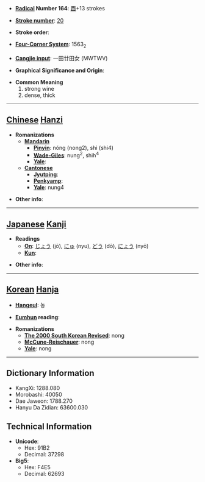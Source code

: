 * '''[[Wiktionary:Chinese radical index| Radical]] Number 164''': [[Wiktionary:Chinese radical index 酉|酉]]+13 strokes

* '''[[Wiktionary:Chinese total strokes index|Stroke number]]''': [[Wiktionary:Chinese total strokes index 20|20]]

* '''Stroke order''': 

* '''[[Wiktionary:Chinese four corner index|Four-Corner System]]''': 1563<sub>2</sub>

* '''[[Wiktionary:Chinese Cangjie index|Cangjie input]]''': 一田廿田女 (MWTWV)

* '''Graphical Significance and Origin''': 

* '''Common Meaning'''
*#strong wine
*# dense, thick


----

== [[Chinese]] [[Hanzi]] ==

* '''Romanizations'''
** '''[[Mandarin]]'''
*** '''[[Pinyin]]''': nóng (nong2), shì (shi4)
*** '''[[Wade-Giles]]''': nung<sup>2</sup>, shih<sup>4</sup>
*** '''[[Yale]]''': 
** '''[[Cantonese]]'''
*** '''[[Jyutping]]''':
*** '''[[Penkyamp]]''': 
*** '''[[Yale]]''': nung4

* '''Other info''': 

----

== [[Japanese]] [[Kanji]] ==

* '''Readings'''
** '''[[On]]''': [[じょう]] (jō), [[にゅ]] (nyu), [[どう]] (dō), [[にょう]] (nyō)
** '''[[Kun]]''': 

* '''Other info''':  

----

== [[Korean]] [[Hanja]] ==

* '''[[Hangeul]]''': 농

* '''[[Eumhun]] reading''': 

* '''Romanizations'''
** '''[[The 2000 South Korean Revised Romanization|The 2000 South Korean Revised]]''': nong
** '''[[McCune-Reischauer]]''': nong
** '''[[Yale]]''': nong

----

== Dictionary Information ==

* KangXi: 1288.080
* Morobashi: 40050
* Dae Jaweon: 1788.270
* Hanyu Da Zidian: 63600.030

== Technical Information ==

* '''Unicode''':
** Hex: 91B2
** Decimal: 37298
* '''Big5''':
** Hex: F4E5
** Decimal: 62693